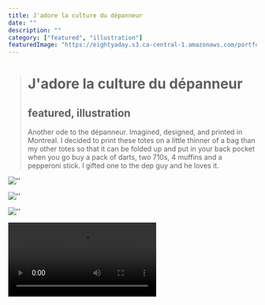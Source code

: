 ```yaml
---
title: J'adore la culture du dépanneur
date: ""
description: ""
category: ["featured", "illustration"]
featuredImage: "https://eightyaday.s3.ca-central-1.amazonaws.com/portfolio/jadore-la-culture-du-depanneur/jadore-la-culture-du-depanneur-preview.jpg"
---
```


> # J'adore la culture du dépanneur
>
> ## featured, illustration
>
> Another ode to the dépanneur. Imagined, designed, and printed in Montreal. I decided to print these totes on a little thinner of a bag than my other totes so that it can be folded up and put in your back pocket when you go buy a pack of darts, two 710s, 4 muffins and a pepperoni stick. I gifted one to the dep guy and he loves it.

![''](https://eightyaday.s3.ca-central-1.amazonaws.com/portfolio/jadore-la-culture-du-depanneur/jadore-la-culture-du-depanneur-01.jpg)

![''](https://eightyaday.s3.ca-central-1.amazonaws.com/portfolio/jadore-la-culture-du-depanneur/jadore-la-culture-du-depanneur-02.jpg)

![''](https://eightyaday.s3.ca-central-1.amazonaws.com/portfolio/jadore-la-culture-du-depanneur/jadore-la-culture-du-depanneur-03.jpg)

<video controls>
  <source
    src="https://eightyaday.s3.ca-central-1.amazonaws.com/portfolio/jadore-la-culture-du-depanneur/jadore-la-culture-du-depanneur-04.mp4"
    type="video/mp4"
  />
</video>
